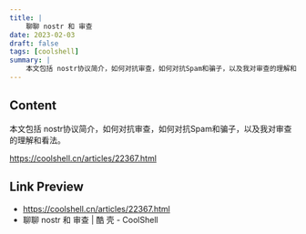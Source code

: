 ```yaml
---
title: |
    聊聊 nostr 和 审查
date: 2023-02-03
draft: false
tags: [coolshell]
summary: |
    本文包括 nostr协议简介，如何对抗审查，如何对抗Spam和骗子，以及我对审查的理解和看法。
---
```


## Content

本文包括 nostr协议简介，如何对抗审查，如何对抗Spam和骗子，以及我对审查的理解和看法。

https://coolshell.cn/articles/22367.html

## Link Preview

- https://coolshell.cn/articles/22367.html
- 聊聊 nostr 和 审查 | 酷 壳 - CoolShell
